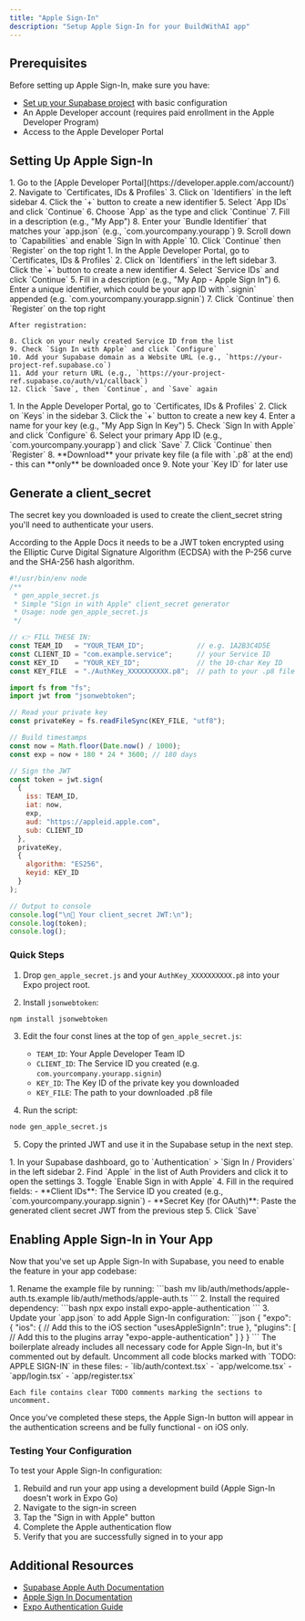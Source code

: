 ```yaml
---
title: "Apple Sign-In"
description: "Setup Apple Sign-In for your BuildWithAI app"
---
```


## Prerequisites

Before setting up Apple Sign-In, make sure you have:

- [Set up your Supabase project](/features/auth/supabase-setup) with basic configuration
- An Apple Developer account (requires paid enrollment in the Apple Developer Program)
- Access to the Apple Developer Portal

## Setting Up Apple Sign-In

<Steps>
  <Step title="Create an App ID in the Apple Developer Portal">
    1. Go to the [Apple Developer Portal](https://developer.apple.com/account/)
    2. Navigate to `Certificates, IDs & Profiles`
    3. Click on `Identifiers` in the left sidebar
    4. Click the `+` button to create a new identifier
    5. Select `App IDs` and click `Continue`
    6. Choose `App` as the type and click `Continue`
    7. Fill in a description (e.g., "My App") 
    8. Enter your `Bundle Identifier` that matches your `app.json` (e.g., `com.yourcompany.yourapp`)
    9. Scroll down to `Capabilities` and enable `Sign In with Apple`
    10. Click `Continue` then `Register` on the top right
  </Step>

  <Step title="Create a Service ID">
    1. In the Apple Developer Portal, go to `Certificates, IDs & Profiles`
    2. Click on `Identifiers` in the left sidebar
    3. Click the `+` button to create a new identifier
    4. Select `Service IDs` and click `Continue`
    5. Fill in a description (e.g., "My App - Apple Sign In")
    6. Enter a unique identifier, which could be your app ID with `.signin` appended (e.g. `com.yourcompany.yourapp.signin`)
    7. Click `Continue` then `Register` on the top right
    
    After registration:
    
    8. Click on your newly created Service ID from the list
    9. Check `Sign In with Apple` and click `Configure`
    10. Add your Supabase domain as a Website URL (e.g., `https://your-project-ref.supabase.co`)
    11. Add your return URL (e.g., `https://your-project-ref.supabase.co/auth/v1/callback`)
    12. Click `Save`, then `Continue`, and `Save` again
  </Step>

  <Step title="Create a Private Key">
    1. In the Apple Developer Portal, go to `Certificates, IDs & Profiles`
    2. Click on `Keys` in the sidebar
    3. Click the `+` button to create a new key
    4. Enter a name for your key (e.g., "My App Sign In Key")
    5. Check `Sign In with Apple` and click `Configure`
    6. Select your primary App ID (e.g., `com.yourcompany.yourapp`) and click `Save`
    7. Click `Continue` then `Register`
    8. **Download** your private key file (a file with `.p8` at the end) - this can **only** be downloaded once
    9. Note your `Key ID` for later use
  </Step>
</Steps>

## Generate a client_secret

The secret key you downloaded is used to create the client_secret string you'll need to authenticate your users.

According to the Apple Docs it needs to be a JWT token encrypted using the Elliptic Curve Digital Signature Algorithm (ECDSA) with the P-256 curve and the SHA-256 hash algorithm.

```js
#!/usr/bin/env node
/**
 * gen_apple_secret.js
 * Simple "Sign in with Apple" client_secret generator
 * Usage: node gen_apple_secret.js
 */

// 👉 FILL THESE IN:
const TEAM_ID   = "YOUR_TEAM_ID";             // e.g. 1A2B3C4D5E
const CLIENT_ID = "com.example.service";      // your Service ID
const KEY_ID    = "YOUR_KEY_ID";              // the 10-char Key ID
const KEY_FILE  = "./AuthKey_XXXXXXXXXX.p8";  // path to your .p8 file

import fs from "fs";
import jwt from "jsonwebtoken";

// Read your private key
const privateKey = fs.readFileSync(KEY_FILE, "utf8");

// Build timestamps
const now = Math.floor(Date.now() / 1000);
const exp = now + 180 * 24 * 3600; // 180 days

// Sign the JWT
const token = jwt.sign(
  {
    iss: TEAM_ID,
    iat: now,
    exp,
    aud: "https://appleid.apple.com",
    sub: CLIENT_ID
  },
  privateKey,
  {
    algorithm: "ES256",
    keyid: KEY_ID
  }
);

// Output to console
console.log("\n🔑 Your client_secret JWT:\n");
console.log(token);
console.log();
```

### Quick Steps

1. Drop `gen_apple_secret.js` and your `AuthKey_XXXXXXXXXX.p8` into your Expo project root.

2. Install `jsonwebtoken`:

```bash
npm install jsonwebtoken
```

3. Edit the four const lines at the top of `gen_apple_secret.js`:
   - `TEAM_ID`: Your Apple Developer Team ID
   - `CLIENT_ID`: The Service ID you created (e.g. `com.yourcompany.yourapp.signin`)
   - `KEY_ID`: The Key ID of the private key you downloaded
   - `KEY_FILE`: The path to your downloaded .p8 file

4. Run the script:

```bash
node gen_apple_secret.js
```

5. Copy the printed JWT and use it in the Supabase setup in the next step.

<Steps>
  <Step title="Configure Supabase Auth Provider">
    1. In your Supabase dashboard, go to `Authentication` > `Sign In / Providers` in the left sidebar
    2. Find `Apple` in the list of Auth Providers and click it to open the settings
    3. Toggle `Enable Sign in with Apple`
    4. Fill in the required fields:
       - **Client IDs**: The Service ID you created (e.g., `com.yourcompany.yourapp.signin`)
       - **Secret Key (for OAuth)**: Paste the generated client secret JWT from the previous step
    5. Click `Save`
  </Step>
</Steps>



## Enabling Apple Sign-In in Your App

Now that you've set up Apple Sign-In with Supabase, you need to enable the feature in your app codebase:

<Steps>
  <Step title="Enable the Feature in Your Codebase">
    1. Rename the example file by running:
    ```bash
    mv lib/auth/methods/apple-auth.ts.example lib/auth/methods/apple-auth.ts
    ```
    2. Install the required dependency:
    ```bash
    npx expo install expo-apple-authentication
    ```
    3. Update your `app.json` to add Apple Sign-In configuration:
    ```json
    {
      "expo": {
        "ios": {
          // Add this to the iOS section
          "usesAppleSignIn": true
        },
        "plugins": [
          // Add this to the plugins array
          "expo-apple-authentication"
        ]
      }
    }
    ```
  </Step>

  <Step title="Uncomment Feature Code">
    The boilerplate already includes all necessary code for Apple Sign-In, but it's commented out by default.
    Uncomment all code blocks marked with `TODO: APPLE SIGN-IN` in these files:
    - `lib/auth/context.tsx`
    - `app/welcome.tsx`
    - `app/login.tsx`
    - `app/register.tsx`
    
    Each file contains clear TODO comments marking the sections to uncomment.
  </Step>
</Steps>

Once you've completed these steps, the Apple Sign-In button will appear in the authentication screens and be fully functional - on iOS only.

### Testing Your Configuration

To test your Apple Sign-In configuration:

1. Rebuild and run your app using a development build (Apple Sign-In doesn't work in Expo Go)
2. Navigate to the sign-in screen
3. Tap the "Sign in with Apple" button
4. Complete the Apple authentication flow
5. Verify that you are successfully signed in to your app

## Additional Resources

- [Supabase Apple Auth Documentation](https://supabase.com/docs/guides/auth/social-login/auth-apple)
- [Apple Sign In Documentation](https://developer.apple.com/sign-in-with-apple/)
- [Expo Authentication Guide](https://docs.expo.dev/guides/authentication/)
